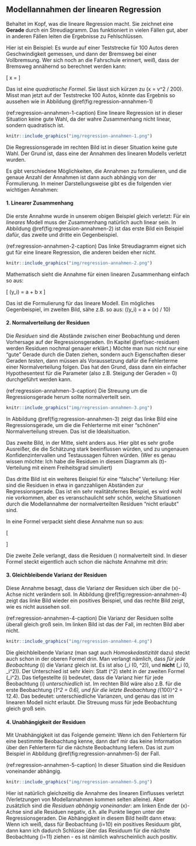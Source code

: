 ## Modellannahmen der linearen Regression {#sec-regression-annahmen}

Behaltet im Kopf, was die lineare Regression macht. Sie zeichnet eine **Gerade** durch ein Streudiagramm. Das funktioniert in vielen Fällen gut, aber in anderen Fällen leiten die Ergebnisse zu Fehlschlüssen.

Hier ist ein Beispiel: Es wurde auf einer Teststrecke für 100 Autos deren Geschwindigkeit gemessen, und dann der Bremsweg bei einer Vollbremsung. Wer sich noch an die Fahrschule erinnert, weiß, dass der Bremsweg annähernd so berechnet werden kann:

\[ x = \frac{v}{10} \cdot \frac{v}{10} \cdot \frac{1}{2} \]

Das ist eine *quadratische Formel*. Sie lässt sich kürzen zu \(x = v^2 / 200\). Misst man jetzt auf der Teststrecke 100 Autos, könnte das Ergebnis so aussehen wie in Abbildung \@ref(fig:regression-annahmen-1)

(ref:regression-annahmen-1-caption) Eine lineare Regression ist in dieser Situation keine gute Wahl, da der wahre Zusammenhang nicht linear, sondern quadratisch ist.

```r
knitr::include_graphics("img/regression-annahmen-1.png")
```

Die Regressionsgerade im rechten Bild ist in dieser Situation keine gute Wahl. Der Grund ist, dass eine der Annahmen des linearen Modells verletzt wurden.

Es gibt verschiedene Möglichkeiten, die Annahmen zu formulieren, und die genaue Anzahl der Annahmen ist dann auch abhängig von der Formulierung. In meiner Darstellungsweise gibt es die folgenden vier wichtigen Annahmen:

#### 1. Linearer Zusammenhang {-}

Die erste Annahme wurde in unserem obigen Beispiel gleich verletzt: Für ein *lineares* Modell muss der Zusammenhang natürlich auch linear sein. In Abbildung \@ref(fig:regression-annahmen-2) ist das erste Bild ein Beispiel dafür, das zweite und dritte ein Gegenbeispiel.

(ref:regression-annahmen-2-caption) Das linke Streudiagramm eignet sich gut für eine lineare Regression, die anderen beiden eher nicht.

```r
knitr::include_graphics("img/regression-annahmen-2.png")
```

Mathematisch sieht die Annahme für einen linearen Zusammenhang einfach so aus:

\[ \mathbb{E}(y_i) = a + b \cdot x \]

Das ist die Formulierung für das lineare Modell. Ein mögliches Gegenbeispiel, im zweiten Bild, sähe z.B. so aus: \(\mathbb{E}(y_i) = a + \sin(x) / 10\)

#### 2. Normalverteilung der Residuen {-}

Die *Residuen* sind die Abstände zwischen einer Beobachtung und deren Vorhersage auf der Regressionsgeraden. (In Kapitel \@ref(sec-residuen) werden Residuen nochmal genauer erklärt.) Möchte man nun nicht nur eine "gute" Gerade durch die Daten ziehen, sondern auch Eigenschaften dieser Geraden *testen*, dann müssen als Voraussetzung dafür die Fehlerterme einer Normalverteilung folgen. Das hat den Grund, dass dann ein einfacher Hypothesentest für die Parameter (also z.B. Steigung der Geraden = 0) durchgeführt werden kann.

(ref:regression-annahmen-3-caption) Die Streuung um die Regressionsgerade herum sollte normalverteilt sein.

```r
knitr::include_graphics("img/regression-annahmen-3.png")
```

In Abbildung \@ref(fig:regression-annahmen-3) zeigt das linke Bild eine Regressionsgerade, um die die Fehlerterme mit einer "schönen" Normalverteilung streuen. Das ist die Idealsituation.

Das zweite Bild, in der Mitte, sieht anders aus. Hier gibt es sehr große Ausreißer, die die Schätzung stark beeinflussen würden, und zu ungenauen Konfidenzintervallen und Testaussagen führen würden. (Wer es genau wissen möchte: Ich habe die Residuen in diesem Diagramm als \(t\)-Verteilung mit einem Freiheitsgrad simuliert)

Das dritte Bild ist ein weiteres Beispiel für eine "falsche" Verteilung: Hier sind die Residuen in etwa in ganzzahligen Abständen zur Regressionsgerade. Das ist ein sehr realitätsfernes Beispiel, es wird wohl nie vorkommen, aber es veranschaulicht sehr schön, welche Situationen durch die Modellannahme der normalverteilten Residuen "nicht erlaubt" sind.

In eine Formel verpackt sieht diese Annahme nun so aus:

\[ \begin{aligned} y_i &= a + b\cdot x_i + \epsilon_i \\ \epsilon_i &\sim \mathcal{N}(0, \sigma^2) \end{aligned} \]

Die zweite Zeile verlangt, dass die Residuen \(\epsilon\) normalverteilt sind. In dieser Formel steckt eigentlich auch schon die nächste Annahme mit drin:

#### 3. Gleichbleibende Varianz der Residuen {-}

Diese Annahme besagt, dass die Varianz der Residuen sich über die \(x\)-Achse nicht verändern soll. In Abbildung \@ref(fig:regression-annahmen-4) zeigt das linke Bild wieder ein positives Beispiel, und das rechte Bild zeigt, wie es nicht aussehen soll.

(ref:regression-annahmen-4-caption) Die Varianz der Residuen sollte überall gleich groß sein. Im linken Bild ist das der Fall, im rechten Bild aber nicht.

```r
knitr::include_graphics("img/regression-annahmen-4.png")
```

Die gleichbleibende Varianz (man sagt auch *Homoskedastizität* dazu) steckt auch schon in der oberen Formel drin. Man verlangt nämlich, dass *für jede Beobachtung* \(i\) die Varianz gleich ist. Es ist also \(\epsilon_i \sim \mathcal{N}(0, \sigma^2)\), und **nicht** \(\epsilon_i \sim \mathcal{N}(0, \sigma_i^2)\). Der Unterschied ist sehr klein: Statt \(\sigma^2\) steht in der zweiten Formel \(\sigma_i^2\). Das tiefgestellte \(i\) bedeutet, dass die Varianz hier für jede Beobachtung \(i\) *unterschiedlich* ist. Im rechten Bild wäre also z.B. für die erste Beobachtung \(\sigma_1^2 = 0.6\), und für die letzte Beobachtung \(\sigma_{100}^2 = 12.4\). Das bedeutet: unterschiedliche Varianzen, und genau das ist im linearen Modell nicht erlaubt. Die Streuung muss für jede Beobachtung gleich groß sein.

#### 4. Unabhängigkeit der Residuen {-}

Mit Unabhängigkeit ist das Folgende gemeint: Wenn ich den Fehlerterm für eine bestimmte Beobachtung kenne, dann darf mir das keine Information über den Fehlerterm für die nächste Beobachtung liefern. Das ist zum Beispiel in Abbildung \@ref(fig:regression-annahmen-5) der Fall.

(ref:regression-annahmen-5-caption) In dieser Situation sind die Residuen voneinander abhängig.

```r
knitr::include_graphics("img/regression-annahmen-5.png")
```

Hier ist natürlich gleichzeitig die Annahme des linearen Einflusses verletzt (Verletzungen von Modellannahmen kommen selten alleine). Aber zusätzlich sind die *Residuen abhängig voneinander*: am linken Ende der \(x\)-Achse sind alle Residuen negativ, d.h. alle Punkte liegen unter der Regressionsgeraden. Die Abhängigkeit in diesem Bild heißt dann etwa: Wenn ich weiß, dass für Beobachtung \(i=10\) ein positives Residuum gibt, dann kann ich dadurch Schlüsse über das Residuum für die nächste Beobachtung \(i=11\) ziehen - es ist nämlich wahrscheinlich auch positiv.